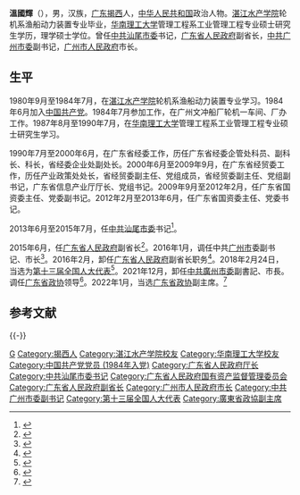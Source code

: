{{prose}}
'''溫國輝'''（{{bd|1963年|9月||catIdx=W温}}），男，汉族，[[广东|广东]][[揭西|揭西]]人，[[中华人民共和国|中华人民共和国]]政治人物。[[湛江水产学院|湛江水产学院]]轮机系渔船动力装置专业毕业，[[华南理工大学|华南理工大学]]管理工程系工业管理工程专业硕士研究生学历，理学硕士学位。曾任[[中共汕尾市委|中共汕尾市委]]书记，[[广东省人民政府|广东省人民政府]]副省长，[[中共广州市委|中共广州市委]]副书记，[[广州市人民政府|广州市人民政府]]市长。

==生平==
1980年9月至1984年7月，在[[湛江水产学院|湛江水产学院]]轮机系渔船动力装置专业学习。1984年6月加入[[中国共产党|中国共产党]]。1984年7月参加工作，在广州文冲船厂轮机一车间、厂办工作。1987年8月至1990年7月，在[[华南理工大学|华南理工大学]]管理工程系工业管理工程专业硕士研究生学习。

1990年7月至2000年6月，在广东省经委工作，历任广东省经委企管处科员、副科长、科长，省经委企业处副处长。2000年6月至2009年9月，在广东省经贸委工作，历任产业政策处处长，省经贸委副主任、党组成员，省经贸委副主任、党组副书记，广东省信息产业厅厅长、党组书记。2009年9月至2012年2月，任广东省国资委主任、党委副书记。2012年2月至2013年6月，任广东省国资委主任、党委书记。

2013年6月至2015年7月，任[[中共汕尾市委|中共汕尾市委]]书记<ref>{{cite news|accessdate=2016-01-21|url=http://renshi.people.com.cn/n/2013/0616/c139617-21854605.html|title=温国辉接替郑雁雄任广东汕尾市委书记|publisher=人民网|archive-date=2021-03-19|archive-url=https://web.archive.org/web/20210319195022/http://renshi.people.com.cn/n/2013/0616/c139617-21854605.html|dead-url=no}}</ref>。

2015年6月，任[[广东省人民政府|广东省人民政府]]副省长<ref>{{cite news|accessdate=2016-01-21|url=http://district.ce.cn/newarea/sddy/201507/03/t20150703_5841046_1.shtml|title=石奇珠接替温国辉任汕尾市委书记 吴紫骊不再担任市长职务|publisher=中国经济网|archive-date=2021-03-19|archive-url=https://web.archive.org/web/20210319195025/http://district.ce.cn/newarea/sddy/201507/03/t20150703_5841046_1.shtml|dead-url=no}}</ref>。2016年1月，调任中共[[广州市|广州市]]委副书记、市长<ref>{{cite web|accessdate=2016-01-26|url=http://district.ce.cn/newarea/sddy/201601/26/t20160126_8569380.shtml|title=广东副省长温国辉提名为广州市长 陈建华提名为人大主任|publisher=中国经济网|archive-date=2016-02-02|archive-url=https://web.archive.org/web/20160202063725/http://district.ce.cn/newarea/sddy/201601/26/t20160126_8569380.shtml|dead-url=no}}</ref>。2016年2月，卸任[[广东省人民政府|广东省人民政府]]副省长职务<ref>{{cite news|title=52岁东莞市长袁宝成升任广东副省长，2011年赴东莞任职|url=http://www.thepaper.cn/newsDetail_forward_1436209|accessdate=2016-02-25|newspaper=澎湃新闻|archive-date=2016-02-29|archive-url=https://web.archive.org/web/20160229073313/http://www.thepaper.cn/newsDetail_forward_1436209|dead-url=no}}</ref>。2018年2月24日，当选为[[第十三届全国人大代表|第十三届全国人大代表]]<ref>{{Cite web|title=（受权发布）中华人民共和国第十三届全国人民代表大会代表名单|url=http://www.chinanews.com/gn/2018/02-25/8453959.shtml|accessdate=2021-02-13|work=中新网|archive-date=2018-02-27|archive-url=https://web.archive.org/web/20180227031724/http://www.chinanews.com/gn/2018/02-25/8453959.shtml|dead-url=no}}</ref>。2021年12月，卸任[[中国共产党广州市委员会|中共廣州市委]]副書記、市長。调任[[中国人民政治协商会议广东省委员会|广东省政协]]领导<ref>{{Cite web|title=全省政协工作务虚会议在广州召开-省政协领导温国辉等参加|url=https://www.gdszx.gov.cn/yw/content/post_27355.html|access-date=2021-12-28|work=广东政协网|archive-date=2021-12-28|archive-url=https://web.archive.org/web/20211228172052/https://www.gdszx.gov.cn/yw/content/post_27355.html|dead-url=no}}</ref>。2022年1月，当选[[广东省政协|广东省政协]]副主席。<ref>{{Cite web|title=许瑞生、温国辉当选广东省政协副主席_中国经济网——国家经济门户|url=http://district.ce.cn/newarea/sddy/202201/21/t20220121_37277826.shtml|access-date=2022-01-21|work=district.ce.cn}}</ref>

== 参考文献 ==
{{Reflist}}

{{-}}
{{start box}}
{{s-gov|prc}}
{{s-before|[[陈建华_(1956年3月)|陈建华]]}}
{{s-title|[[广州市人民政府|广州市人民政府]]市长|2016年1月－2021年12月}}
{{s-after|[[郭永航|郭永航]]}}
{{s-ppo|cpc}}
{{s-before|[[郑雁雄|郑雁雄]]}}
{{s-title|[[中国共产党汕尾市委员会|中国共产党汕尾市委员会]]书记|2013年6月－2015年7月}}
{{s-after|[[石奇珠|石奇珠]]}}
{{end box}}

{{中华人民共和国广东省广州市正职领导人|nocat}}
{{广州市市长}}

{{Authority control}}
{{DEFAULTSORT:Wen guohui}}
[[Category:温姓|G]]
[[Category:揭西人|Category:揭西人]]
[[Category:湛江水产学院校友|Category:湛江水产学院校友]]
[[Category:华南理工大学校友|Category:华南理工大学校友]]
[[Category:中国共产党党员_(1984年入党)|Category:中国共产党党员 (1984年入党)]]
[[Category:广东省人民政府厅长|Category:广东省人民政府厅长]]
[[Category:中共汕尾市委书记|Category:中共汕尾市委书记]]
[[Category:广东省人民政府国有资产监督管理委员会|Category:广东省人民政府国有资产监督管理委员会]]
[[Category:广东省人民政府副省长|Category:广东省人民政府副省长]]
[[Category:广州市人民政府市长|Category:广州市人民政府市长]]
[[Category:中共广州市委副书记|Category:中共广州市委副书记]]
[[Category:第十三届全国人大代表|Category:第十三届全国人大代表]]
[[Category:廣東省政協副主席|Category:廣東省政協副主席]]
